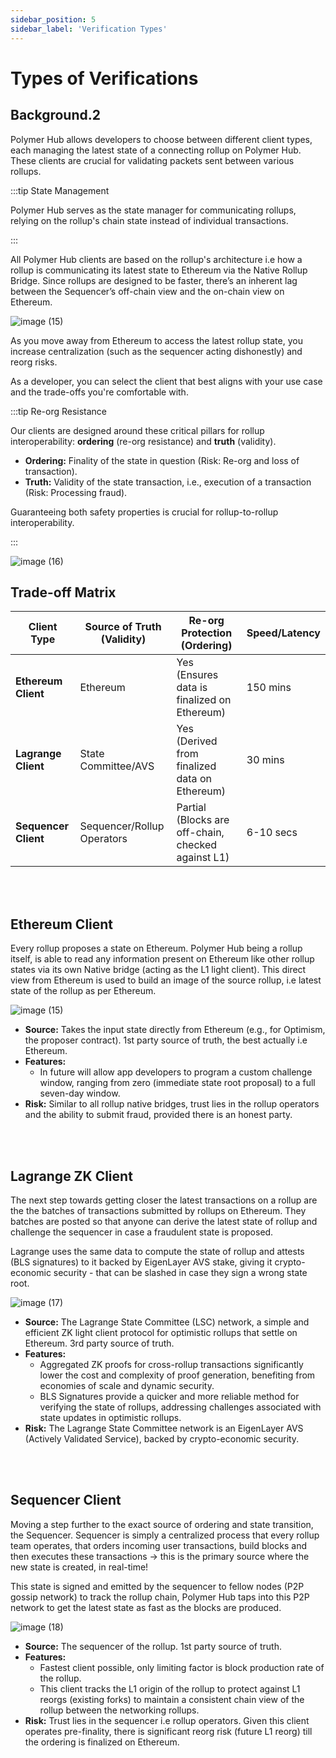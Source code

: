 ```yaml
---
sidebar_position: 5
sidebar_label: 'Verification Types'
---
```


# Types of Verifications

## Background.2

Polymer Hub allows developers to choose between different client types, each managing the latest state of a connecting rollup on Polymer Hub. These clients are crucial for validating packets sent between various rollups.

:::tip State Management

Polymer Hub serves as the state manager for communicating rollups, relying on the rollup's chain state instead of individual transactions.

:::

All Polymer Hub clients are based on the rollup's architecture i.e how a rollup is communicating its latest state to Ethereum via the Native Rollup Bridge. Since rollups are designed to be faster, there’s an inherent lag between the Sequencer’s off-chain view and the on-chain view on Ethereum.

![image (15)](https://github.com/user-attachments/assets/b39a94a6-e367-4459-bf79-8bc31208fed9)

As you move away from Ethereum to access the latest rollup state, you increase centralization (such as the sequencer acting dishonestly) and reorg risks.

As a developer, you can select the client that best aligns with your use case and the trade-offs you're comfortable with.

:::tip Re-org Resistance

Our clients are designed around these critical pillars for rollup interoperability: **ordering** (re-org resistance) and **truth** (validity).

- **Ordering:** Finality of the state in question (Risk: Re-org and loss of transaction).
- **Truth:** Validity of the state transaction, i.e., execution of a transaction (Risk: Processing fraud).

Guaranteeing both safety properties is crucial for rollup-to-rollup interoperability.

:::

![image (16)](https://github.com/user-attachments/assets/7aaaf747-69a1-4eef-86b4-1c7d6c65978a)


## Trade-off Matrix

| Client Type              | Source of Truth (Validity) | Re-org Protection (Ordering)                       | Speed/Latency |
| ------------------------ | -------------------------- | -------------------------------------------------- | ------------- |
| **Ethereum Client**      | Ethereum                   | Yes (Ensures data is finalized on Ethereum)        | 150 mins      |
| **Lagrange Client**      | State Committee/AVS        | Yes (Derived from finalized data on Ethereum)      | 30 mins       |
| **Sequencer Client**     | Sequencer/Rollup Operators | Partial (Blocks are off-chain, checked against L1) | 6-10 secs     |


<br>
<br>


## Ethereum Client
Every rollup proposes a state on Ethereum. Polymer Hub being a rollup itself, is able to read any information present on Ethereum like other rollup states via its own Native bridge (acting as the L1 light client). This direct view from Ethereum is used to build an image of the source rollup, i.e latest state of the rollup as per Ethereum. 

![image (15)](https://github.com/user-attachments/assets/186de4d2-0d83-4d03-8b28-a5e73e74fb3d)

- **Source:** Takes the input state directly from Ethereum (e.g., for Optimism, the proposer contract). 1st party source of truth, the best actually i.e Ethereum.
- **Features:**
    - In future will allow app developers to program a custom challenge window, ranging from zero (immediate state root proposal) to a full seven-day window.
- **Risk:** Similar to all rollup native bridges, trust lies in the rollup operators and the ability to submit fraud, provided there is an honest party.

<br>
<br>


## Lagrange ZK Client
The next step towards getting closer the latest transactions on a rollup are the the batches of transactions submitted by rollups on Ethereum. They batches are posted so that anyone can derive the latest state of rollup and challenge the sequencer in case a fraudulent state is proposed.  

Lagrange uses the same data to compute the state of rollup and attests (BLS signatures) to it backed by EigenLayer AVS stake, giving it crypto-economic security - that can be slashed in case they sign a wrong state root.

![image (17)](https://github.com/user-attachments/assets/bf32547a-ec21-4b0e-aff8-f19f1c357754)

- **Source:** The Lagrange State Committee (LSC) network, a simple and efficient ZK light client protocol for optimistic rollups that settle on Ethereum. 3rd party source of truth.
- **Features:**
    - Aggregated ZK proofs for cross-rollup transactions significantly lower the cost and complexity of proof generation, benefiting from economies of scale and dynamic security.
    - BLS Signatures provide a quicker and more reliable method for verifying the state of rollups, addressing challenges associated with state updates in optimistic rollups.
- **Risk:** The Lagrange State Committee network is an EigenLayer AVS (Actively Validated Service), backed by crypto-economic security.


<br>
<br>


## Sequencer Client
Moving a step further to the exact source of ordering and state transition, the Sequencer. Sequencer is simply a centralized process that every rollup team operates, that orders incoming user transactions, build blocks and then executes these transactions → this is the primary source where the new state is created, in real-time! 

This state is signed and emitted by the sequencer to fellow nodes (P2P gossip network) to track the rollup chain, Polymer Hub taps into this P2P network to get the latest state as fast as the blocks are produced.

![image (18)](https://github.com/user-attachments/assets/87cbe999-e288-4387-ab21-79a8f825f917)

- **Source:** The sequencer of the rollup. 1st party source of truth.
- **Features:**
    - Fastest client possible, only limiting factor is block production rate of the rollup.
    - This client tracks the L1 origin of the rollup to protect against L1 reorgs (existing forks) to maintain a consistent chain view of the rollup between the networking rollups.
- **Risk:** Trust lies in the sequencer i.e rollup operators. Given this client operates pre-finality, there is significant reorg risk (future L1 reorg) till the ordering is finalized on Ethereum.
